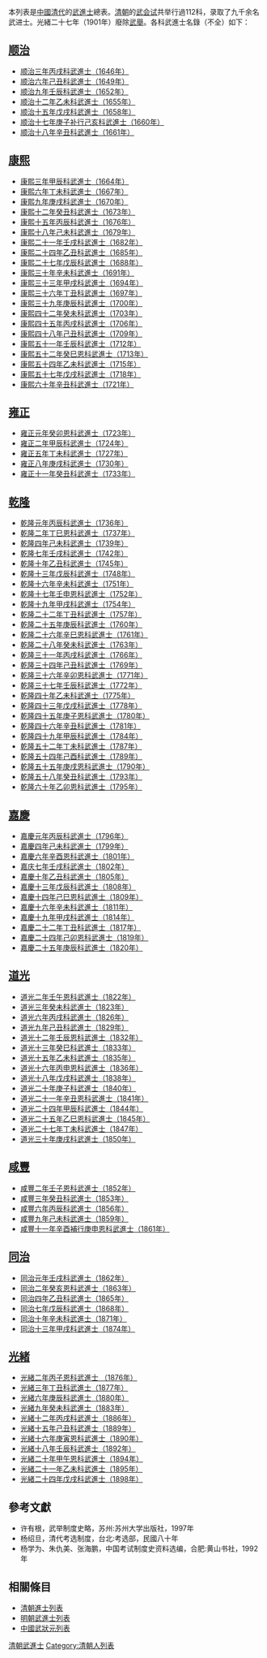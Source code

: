 本列表是[[中國|中國]][[清代|清代]]的[[武進士|武進士]]總表。[[清朝|清朝]]的[[武会试|武会试]]共举行過112科，录取了九千余名武进士。光緒二十七年（1901年）廢除[[武舉|武舉]]。各科武進士名錄（不全）如下：

==[[顺治|顺治]]==
*[[:Template:順治三年丙戌科武殿試金榜|顺治三年丙戌科武進士（1646年）]]
*[[:Template:顺治六年己丑科武殿試金榜|顺治六年己丑科武進士（1649年）]]
*[[:Template:顺治九年壬辰科武殿試金榜|顺治九年壬辰科武進士（1652年）]]
*[[:Template:顺治十二年乙未科武殿試金榜|顺治十二年乙未科武進士（1655年）]]
*[[:Template:顺治十五年戊戌科武殿試金榜|顺治十五年戊戌科武進士（1658年）]]
*[[:Template:顺治十七年庚子补行己亥科武殿試金榜|顺治十七年庚子补行己亥科武進士（1660年）]]
*[[:Template:顺治十八年辛丑科武殿試金榜|顺治十八年辛丑科武進士（1661年）]]

==[[康熙|康熙]]==
*[[:Template:康熙三年甲辰科武殿試金榜|康熙三年甲辰科武進士（1664年）]]
*[[:Template:康熙六年丁未科武殿試金榜|康熙六年丁未科武進士（1667年）]]
*[[:Template:康熙九年庚戌科武殿試金榜|康熙九年庚戌科武進士（1670年）]]
*[[:Template:康熙十二年癸丑科武殿試金榜|康熙十二年癸丑科武進士（1673年）]]
*[[:Template:康熙十五年丙辰科武殿試金榜|康熙十五年丙辰科武進士（1676年）]]
*[[:Template:康熙十八年己未科武殿試金榜|康熙十八年己未科武進士（1679年）]]
*[[:Template:康熙二十一年壬戌科武殿試金榜|康熙二十一年壬戌科武進士（1682年）]]
*[[:Template:康熙二十四年乙丑科武殿試金榜|康熙二十四年乙丑科武進士（1685年）]]
*[[:Template:康熙二十七年戊辰科武殿試金榜|康熙二十七年戊辰科武進士（1688年）]]
*[[:Template:康熙三十年辛未科武殿試金榜|康熙三十年辛未科武進士（1691年）]]
*[[:Template:康熙三十三年甲戌科武殿試金榜|康熙三十三年甲戌科武進士（1694年）]]
*[[:Template:康熙三十六年丁丑科武殿試金榜|康熙三十六年丁丑科武進士（1697年）]]
*[[:Template:康熙三十九年庚辰科武殿試金榜|康熙三十九年庚辰科武進士（1700年）]]
*[[:Template:康熙四十二年癸未科武殿試金榜|康熙四十二年癸未科武進士（1703年）]]
*[[:Template:康熙四十五年丙戌科武殿試金榜|康熙四十五年丙戌科武進士（1706年）]]
*[[:Template:康熙四十八年己丑科武殿試金榜|康熙四十八年己丑科武進士（1709年）]]
*[[:Template:康熙五十一年壬辰科武殿試金榜|康熙五十一年壬辰科武進士（1712年）]]
*[[:Template:康熙五十二年癸巳恩科武殿試金榜|康熙五十二年癸巳恩科武進士（1713年）]]
*[[:Template:康熙五十四年乙未科武殿試金榜|康熙五十四年乙未科武進士（1715年）]]
*[[:Template:康熙五十七年戊戌科武殿試金榜|康熙五十七年戊戌科武進士（1718年）]]
*[[:Template:康熙六十年辛丑科武殿試金榜|康熙六十年辛丑科武進士（1721年）]]

==[[雍正|雍正]]==
*[[:Template:雍正元年癸卯恩科武殿試金榜|雍正元年癸卯恩科武進士（1723年）]]
*[[:Template:雍正二年甲辰科武殿試金榜|雍正二年甲辰科武進士（1724年）]]
*[[:Template:雍正五年丁未科武殿試金榜|雍正五年丁未科武進士（1727年）]]
*[[:Template:雍正八年庚戌科武殿試金榜|雍正八年庚戌科武進士（1730年）]]
*[[:Template:雍正十一年癸丑科武殿試金榜|雍正十一年癸丑科武進士（1733年）]] 

==[[乾隆|乾隆]]==
*[[:Template:乾隆元年丙辰科武殿試金榜|乾隆元年丙辰科武進士（1736年）]]
*[[:Template:乾隆二年丁巳恩科武殿試金榜|乾隆二年丁巳恩科武進士（1737年）]]
*[[:Template:乾隆四年己未科武殿試金榜|乾隆四年己未科武進士（1739年）]]
*[[:Template:乾隆七年壬戌科武殿試金榜|乾隆七年壬戌科武進士（1742年）]]
*[[:Template:乾隆十年乙丑科武殿試金榜|乾隆十年乙丑科武進士（1745年）]]
*[[:Template:乾隆十三年戊辰科武殿試金榜|乾隆十三年戊辰科武進士（1748年）]]
*[[:Template:乾隆十六年辛未科武殿試金榜|乾隆十六年辛未科武進士（1751年）]]
*[[:Template:乾隆十七年壬申恩科武殿試金榜|乾隆十七年壬申恩科武進士（1752年）]]
*[[:Template:乾隆十九年甲戌科武殿試金榜|乾隆十九年甲戌科武進士（1754年）]]
*[[:Template:乾隆二十二年丁丑科武殿試金榜|乾隆二十二年丁丑科武進士（1757年）]]
*[[:Template:乾隆二十五年庚辰科武殿試金榜|乾隆二十五年庚辰科武進士（1760年）]]
*[[:Template:乾隆二十六年辛巳恩科武殿試金榜|乾隆二十六年辛巳恩科武進士（1761年）]]
*[[:Template:乾隆二十八年癸未科武殿試金榜|乾隆二十八年癸未科武進士（1763年）]]
*[[:Template:乾隆三十一年丙戌科武殿試金榜|乾隆三十一年丙戌科武進士（1766年）]]
*[[:Template:乾隆三十四年己丑科武殿試金榜|乾隆三十四年己丑科武進士（1769年）]]
*[[:Template:乾隆三十六年辛卯恩科武殿試金榜|乾隆三十六年辛卯恩科武進士（1771年）]]
*[[:Template:乾隆三十七年壬辰科武殿試金榜|乾隆三十七年壬辰科武進士（1772年）]]
*[[:Template:乾隆四十年乙未科武殿試金榜|乾隆四十年乙未科武進士（1775年）]]
*[[:Template:乾隆四十三年戊戌科武殿試金榜|乾隆四十三年戊戌科武進士（1778年）]]
*[[:Template:乾隆四十五年庚子恩科武殿試金榜|乾隆四十五年庚子恩科武進士（1780年）]]
*[[:Template:乾隆四十六年辛丑科武殿試金榜|乾隆四十六年辛丑科武進士（1781年）]]
*[[:Template:乾隆四十九年甲辰科武殿試金榜|乾隆四十九年甲辰科武進士（1784年）]]
*[[:Template:乾隆五十二年丁未科武殿試金榜|乾隆五十二年丁未科武進士（1787年）]]
*[[:Template:乾隆五十四年己酉科武殿試金榜|乾隆五十四年己酉科武進士（1789年）]]
*[[:Template:乾隆五十五年庚戌恩科武殿試金榜|乾隆五十五年庚戌恩科武進士（1790年）]]
*[[:Template:乾隆五十八年癸丑科武殿試金榜|乾隆五十八年癸丑科武進士（1793年）]]
*[[:Template:乾隆六十年乙卯恩科武殿試金榜|乾隆六十年乙卯恩科武進士（1795年）]]

==[[嘉慶|嘉慶]]==
*[[:Template:嘉慶元年丙辰科武殿試金榜|嘉慶元年丙辰科武進士（1796年）]]
*[[:Template:嘉慶四年己未科武殿試金榜|嘉慶四年己未科武進士（1799年）]]
*[[:Template:嘉慶六年辛酉恩科武殿試金榜|嘉慶六年辛酉恩科武進士（1801年）]]
*[[:Template:嘉庆七年壬戌科武殿試金榜|嘉庆七年壬戌科武進士（1802年）]]
*[[:Template:嘉慶十年乙丑科武殿試金榜|嘉慶十年乙丑科武進士（1805年）]]
*[[:Template:嘉慶十三年戊辰科武殿試金榜|嘉慶十三年戊辰科武進士（1808年）]]
*[[:Template:嘉慶十四年己巳恩科武殿試金榜|嘉慶十四年己巳恩科武進士（1809年）]]
*[[:Template:嘉慶十六年辛未科武殿試金榜|嘉慶十六年辛未科武進士（1811年）]]
*[[:Template:嘉慶十九年甲戌科武殿試金榜|嘉慶十九年甲戌科武進士（1814年）]]
*[[:Template:嘉慶二十二年丁丑科武殿試金榜|嘉慶二十二年丁丑科武進士（1817年）]]
*[[:Template:嘉慶二十四年己卯恩科武殿試金榜|嘉慶二十四年己卯恩科武進士（1819年）]]
*[[:Template:嘉慶二十五年庚辰科武殿試金榜|嘉慶二十五年庚辰科武進士（1820年）]]

==[[道光|道光]]==
*[[:Template:道光二年壬午恩科武殿試金榜|道光二年壬午恩科武進士（1822年）]]
*[[:Template:道光三年癸未科武殿試金榜|道光三年癸未科武進士（1823年）]]
*[[:Template:道光六年丙戌科武殿試金榜|道光六年丙戌科武進士（1826年）]]
*[[:Template:道光九年己丑科武殿試金榜|道光九年己丑科武進士（1829年）]]
*[[:Template:道光十二年壬辰恩科武殿試金榜|道光十二年壬辰恩科武進士（1832年）]]
*[[:Template:道光十三年癸巳科武殿試金榜|道光十三年癸巳科武進士（1833年）]]
*[[:Template:道光十五年乙未科武殿試金榜|道光十五年乙未科武進士（1835年）]]
*[[:Template:道光十六年丙申恩科武殿試金榜|道光十六年丙申恩科武進士（1836年）]]
*[[:Template:道光十八年戊戌科武殿試金榜|道光十八年戊戌科武進士（1838年）]]
*[[:Template:道光二十年庚子科武殿試金榜|道光二十年庚子科武進士（1840年）]]
*[[:Template:道光二十一年辛丑恩科武殿試金榜|道光二十一年辛丑恩科武進士（1841年）]]
*[[:Template:道光二十四年甲辰科武殿試金榜|道光二十四年甲辰科武進士（1844年）]]
*[[:Template:道光二十五年乙巳恩科武殿試金榜|道光二十五年乙巳恩科武進士（1845年）]]
*[[:Template:道光二十七年丁未科武殿試金榜|道光二十七年丁未科武進士（1847年）]]
*[[:Template:道光三十年庚戌科武殿試金榜|道光三十年庚戌科武進士（1850年）]]

==[[咸丰_(年号)|咸豐]]==

*[[:Template:咸豐二年壬子恩科武殿試金榜|咸豐二年壬子恩科武進士（1852年）]]
*[[:Template:咸豐三年癸丑科武殿試金榜|咸豐三年癸丑科武進士（1853年）]]
*[[:Template:咸豐六年丙辰科武殿試金榜|咸豐六年丙辰科武進士（1856年）]]
*[[:Template:咸豐九年己未科武殿試金榜|咸豐九年己未科武進士（1859年）]]
*[[:Template:咸豐十一年辛酉補行庚申恩科武殿試金榜|咸豐十一年辛酉補行庚申恩科武進士（1861年）]]

==[[同治|同治]]==

*[[:Template:同治元年壬戌科武殿試金榜|同治元年壬戌科武進士（1862年）]]
*[[:Template:同治二年癸亥恩科武殿試金榜|同治二年癸亥恩科武進士（1863年）]]
*[[:Template:同治四年乙丑科武殿試金榜|同治四年乙丑科武進士（1865年）]]
*[[:Template:同治七年戊辰科武殿試金榜|同治七年戊辰科武進士（1868年）]]
*[[:Template:同治十年辛未科武殿試金榜|同治十年辛未科武進士（1871年）]]
*[[:Template:同治十三年甲戌科武殿試金榜|同治十三年甲戌科武進士（1874年）]]

==[[光緒|光緒]]==
*[[:Template:光緒二年丙子恩科武殿試金榜|光緒二年丙子恩科武進士 （1876年）]]
*[[:Template:光緒三年丁丑科武殿試金榜|光緒三年丁丑科武進士（1877年）]]
*[[:Template:光緒六年庚辰科武殿試金榜|光緒六年庚辰科武進士（1880年）]]
*[[:Template:光緒九年癸未科武殿試金榜|光緒九年癸未科武進士（1883年）]]
*[[:Template:光緒十二年丙戌科武殿試金榜|光緒十二年丙戌科武進士（1886年）]]
*[[:Template:光緒十五年己丑科武殿試金榜|光緒十五年己丑科武進士（1889年）]]
*[[:Template:光緒十六年庚寅恩科武殿試金榜|光緒十六年庚寅恩科武進士（1890年）]]
*[[:Template:光緒十八年壬辰科武殿試金榜|光緒十八年壬辰科武進士（1892年）]]
*[[:Template:光緒二十年甲午恩科武殿試金榜|光緒二十年甲午恩科武進士（1894年）]]
*[[:Template:光緒二十一年乙未科武殿試金榜|光緒二十一年乙未科武進士（1895年）]]
*[[:Template:光緒二十四年戊戌科武殿試金榜|光緒二十四年戊戌科武進士（1898年）]]

==參考文獻==
*许有根，武举制度史略，苏州:苏州大学出版社，1997年
*杨绍旦，清代考选制度，台北:考选部，民國八十年
*杨学为、朱仇美、张海鹏，中国考试制度史资料选编，合肥:黄山书社，1992年

==相關條目==
*[[清朝進士列表|清朝進士列表]]
*[[明朝武進士列表|明朝武進士列表]]
*[[中國武狀元列表|中國武狀元列表]]
[[Category:清朝武進士|]]
[[Category:清朝人列表|Category:清朝人列表]]
